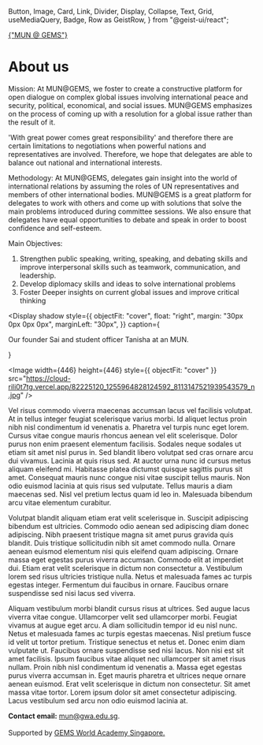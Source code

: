   Button,
  Image,
  Card,
  Link,
  Divider,
  Display,
  Collapse,
  Text,
  Grid,
  useMediaQuery,
  Badge,
  Row as GeistRow,
} from "@geist-ui/react";

<Head>
  <title>About us - MUN @ GEMS</title>
  <link rel="icon" href="/favicon.ico" />
</Head>
<a href="/">
  <Badge
    size="large"
    style={{ marginTop: "20px", marginBottom: "20px", padding: "5px 10px" }}
  >
    {"MUN @ GEMS"}
  </Badge>
</a>

# About us

Mission: At MUN@GEMS, we foster to create a constructive platform for open dialogue on complex global issues involving international peace and security, political, economical, and social issues. MUN@GEMS emphasizes on the process of coming up with a resolution for a global issue rather than the result of it.

'With great power comes great responsibility' and therefore there are certain limitations to negotiations when powerful nations and representatives are involved. Therefore, we hope that delegates are able to balance out national and international interests.

Methodology: At MUN@GEMS, delegates gain insight into the world of international relations by assuming the roles of UN representatives and members of other international bodies. MUN@GEMS is a great platform for delegates to work with others and come up with solutions that solve the main problems introduced during committee sessions. We also ensure that delegates have equal opportunities to debate and speak in order to boost confidence and self-esteem.

Main Objectives:

1. Strengthen public speaking, writing, speaking, and debating skills and improve interpersonal skills such as teamwork, communication, and leadership.
2. Develop diplomacy skills and ideas to solve international problems
3. Foster Deeper insights on current global issues and improve critical thinking

<Display
  shadow
  style={{
    objectFit: "cover",
    float: "right",
    margin: "30px 0px 0px 0px",
    marginLeft: "30px",
  }}
  caption={<p>Our founder Sai and student officer Tanisha at an MUN.</p>}
>
  <Image
    width={446}
    height={446}
    style={{ objectFit: "cover" }}
    src="https://cloud-rili0t7tg.vercel.app/82225120_1255964828124592_8113147521939543579_n.jpg"
  />
</Display>

Vel risus commodo viverra maecenas accumsan lacus vel facilisis volutpat. At in tellus
integer feugiat scelerisque varius morbi. Id aliquet lectus proin nibh nisl condimentum
id venenatis a. Pharetra vel turpis nunc eget lorem. Cursus vitae congue mauris rhoncus
aenean vel elit scelerisque. Dolor purus non enim praesent elementum facilisis. Sodales
neque sodales ut etiam sit amet nisl purus in. Sed blandit libero volutpat sed cras
ornare arcu dui vivamus. Lacinia at quis risus sed. At auctor urna nunc id cursus
metus aliquam eleifend mi. Habitasse platea dictumst quisque sagittis purus sit amet.
Consequat mauris nunc congue nisi vitae suscipit tellus mauris. Non odio euismod
lacinia at quis risus sed vulputate. Tellus mauris a diam maecenas sed. Nisl vel
pretium lectus quam id leo in. Malesuada bibendum arcu vitae elementum curabitur.

Volutpat blandit aliquam etiam erat velit scelerisque in. Suscipit adipiscing bibendum est ultricies. Commodo odio aenean sed adipiscing diam donec adipiscing. Nibh praesent tristique magna sit amet purus gravida quis blandit. Duis tristique sollicitudin nibh sit amet commodo nulla. Ornare aenean euismod elementum nisi quis eleifend quam adipiscing. Ornare massa eget egestas purus viverra accumsan. Commodo elit at imperdiet dui. Etiam erat velit scelerisque in dictum non consectetur a. Vestibulum lorem sed risus ultricies tristique nulla. Netus et malesuada fames ac turpis egestas integer. Fermentum dui faucibus in ornare. Faucibus ornare suspendisse sed nisi lacus sed viverra.

Aliquam vestibulum morbi blandit cursus risus at ultrices. Sed augue lacus viverra vitae congue. Ullamcorper velit sed ullamcorper morbi. Feugiat vivamus at augue eget arcu. A diam sollicitudin tempor id eu nisl nunc. Netus et malesuada fames ac turpis egestas maecenas. Nisl pretium fusce id velit ut tortor pretium. Tristique senectus et netus et. Donec enim diam vulputate ut. Faucibus ornare suspendisse sed nisi lacus. Non nisi est sit amet facilisis. Ipsum faucibus vitae aliquet nec ullamcorper sit amet risus nullam. Proin nibh nisl condimentum id venenatis a. Massa eget egestas purus viverra accumsan in. Eget mauris pharetra et ultrices neque ornare aenean euismod. Erat velit scelerisque in dictum non consectetur. Sit amet massa vitae tortor. Lorem ipsum dolor sit amet consectetur adipiscing. Lacus vestibulum sed arcu non odio euismod lacinia at.

<footer className={styles.footer}>
  <span>
    <span>
      <b>Contact email:</b> <a href="mailto:mun@gwa.edu.sg">mun@gwa.edu.sg</a>.
    </span>
    <br /> <br />
    Supported by <a href="https://gwa.edu.sg">GEMS World Academy Singapore.</a>
  </span>
</footer>

<style jsx global>
  {`
    body {
      padding-left: 80px;
      padding-right: 80px;
    }
    .caption.jsx-435874419 {
      margin-top: 10px;
    }
  `}
</style>
